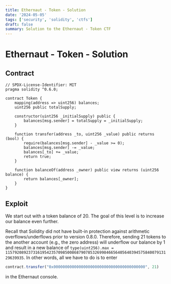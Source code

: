 ```yaml
---
title: Ethernaut - Token - Solution
date: '2024-05-05'
tags: ['security', 'solidity', 'ctfs']
draft: false
summary: Solution to the Ethernaut - Token CTF
---
```


# Ethernaut - Token - Solution

## Contract

```solidity
// SPDX-License-Identifier: MIT
pragma solidity ^0.6.0;

contract Token {
    mapping(address => uint256) balances;
    uint256 public totalSupply;

    constructor(uint256 _initialSupply) public {
        balances[msg.sender] = totalSupply = _initialSupply;
    }

    function transfer(address _to, uint256 _value) public returns (bool) {
        require(balances[msg.sender] - _value >= 0);
        balances[msg.sender] -= _value;
        balances[_to] += _value;
        return true;
    }

    function balanceOf(address _owner) public view returns (uint256 balance) {
        return balances[_owner];
    }
}
```

## Exploit

We start out with a token balance of 20. The goal of this level is to increase our balance even further.

Recall that Solidity did not have built-in protection against arithmetic overflows/underflows prior to version 0.8.0.
Therefore, sending 21 tokens to the another account (e.g., the zero address) will underflow our balance by 1 and result in a new balance of `type(uint256).max = 115792089237316195423570985008687907853269984665640564039457584007913129639935`.
In other words, all we have to do is to enter 

```javascript
contract.transfer("0x0000000000000000000000000000000000000000", 21)
```

in the Ethernaut console.